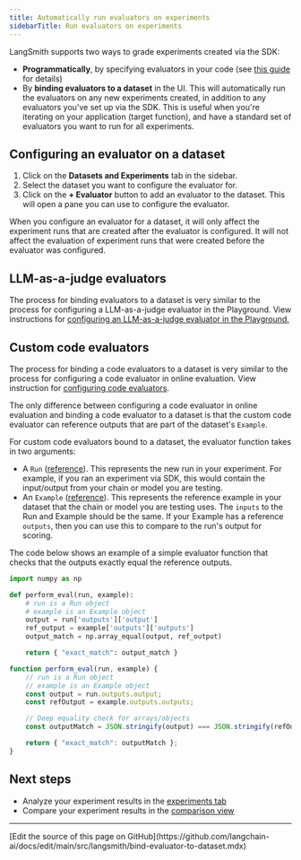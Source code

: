 ```yaml
---
title: Automatically run evaluators on experiments
sidebarTitle: Run evaluators on experiments
---
```


LangSmith supports two ways to grade experiments created via the SDK:

* **Programmatically**, by specifying evaluators in your code (see [this guide](/langsmith/evaluate-llm-application) for details)
* By **binding evaluators to a dataset** in the UI. This will automatically run the evaluators on any new experiments created, in addition to any evaluators you've set up via the SDK. This is useful when you're iterating on your application (target function), and have a standard set of evaluators you want to run for all experiments.

## Configuring an evaluator on a dataset

1. Click on the **Datasets and Experiments** tab in the sidebar.
2. Select the dataset you want to configure the evaluator for.
3. Click on the **+ Evaluator** button to add an evaluator to the dataset. This will open a pane you can use to configure the evaluator.

<Note>
When you configure an evaluator for a dataset, it will only affect the experiment runs that are created after the evaluator is configured. It will not affect the evaluation of experiment runs that were created before the evaluator was configured.
</Note>

## LLM-as-a-judge evaluators

The process for binding evaluators to a dataset is very similar to the process for configuring a LLM-as-a-judge evaluator in the Playground. View instructions for [configuring an LLM-as-a-judge evaluator in the Playground.](/langsmith/llm-as-judge?mode=ui)

## Custom code evaluators

The process for binding a code evaluators to a dataset is very similar to the process for configuring a code evaluator in online evaluation. View instruction for [configuring code evaluators](/langsmith/online-evaluations#configure-a-custom-code-evaluator).

The only difference between configuring a code evaluator in online evaluation and binding a code evaluator to a dataset is that the custom code evaluator can reference outputs that are part of the dataset's `Example`.

For custom code evaluators bound to a dataset, the evaluator function takes in two arguments:

* A `Run` ([reference](/langsmith/run-data-format)). This represents the new run in your experiment. For example, if you ran an experiment via SDK, this would contain the input/output from your chain or model you are testing.
* An `Example` ([reference](/langsmith/example-data-format)). This represents the reference example in your dataset that the chain or model you are testing uses. The `inputs` to the Run and Example should be the same. If your Example has a reference `outputs`, then you can use this to compare to the run's output for scoring.

The code below shows an example of a simple evaluator function that checks that the outputs exactly equal the reference outputs.

<CodeGroup>

```python Python
import numpy as np

def perform_eval(run, example):
    # run is a Run object
    # example is an Example object
    output = run['outputs']['output']
    ref_output = example['outputs']['outputs']
    output_match = np.array_equal(output, ref_output)

    return { "exact_match": output_match }
```

```javascript JavaScript
function perform_eval(run, example) {
    // run is a Run object
    // example is an Example object
    const output = run.outputs.output;
    const refOutput = example.outputs.outputs;

    // Deep equality check for arrays/objects
    const outputMatch = JSON.stringify(output) === JSON.stringify(refOutput);

    return { "exact_match": outputMatch };
}
```

</CodeGroup>

## Next steps

* Analyze your experiment results in the [experiments tab](/langsmith/analyze-an-experiment)
* Compare your experiment results in the [comparison view](/langsmith/compare-experiment-results)

---

<Callout icon="pen-to-square" iconType="regular">
  [Edit the source of this page on GitHub](https://github.com/langchain-ai/docs/edit/main/src/langsmith/bind-evaluator-to-dataset.mdx)
</Callout>
